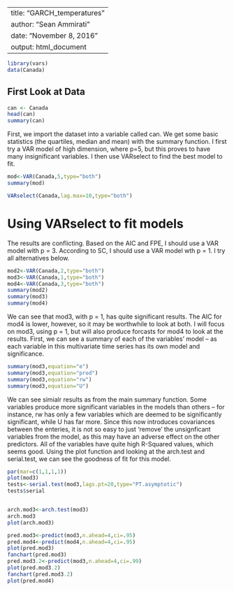 
---
title: "GARCH_temperatures"
author: "Sean Ammirati"
date: "November 8, 2016"
output: html_document
---
```r
library(vars)
data(Canada)
```


## First Look at Data
```r
can <- Canada
head(can)
summary(can)
```
First, we import the dataset into a variable called can. We get some basic statistics (the quartiles, median and mean) with the summary function. I first try a VAR model of high dimension, where p=5, but this proves to have many insignificant variables. I then use VARselect to find the best model to fit.
```r
mod<-VAR(Canada,5,type="both")
summary(mod)

VARselect(Canada,lag.max=10,type="both")
```
# Using VARselect to fit models

The results are conflicting. Based on the AIC and FPE, I should use a VAR model with p = 3. According to SC, I should use a VAR model wth p = 1. I try all alternatives below. 
```r
mod2<-VAR(Canada,2,type="both")
mod3<-VAR(Canada,1,type="both")
mod4<-VAR(Canada,3,type="both")
summary(mod2)
summary(mod3)
summary(mod4)
```
We can see that mod3, with p = 1, has quite significant results. The AIC for mod4 is lower, however, so it may be worthwhile to look at both. I will focus on mod3, using p = 1, but will also produce forcasts for mod4 to look at the results. First,  we can see a summary of each of the variables' model -- as each variable in this multivariate time series has its own model and significance. 
```r
summary(mod3,equation="e")
summary(mod3,equation="prod")
summary(mod3,equation="rw")
summary(mod3,equation="U")
```
We can see simialr results as from the main summary function. Some variables produce more significant variables in the models than others -- for instance, rw has only a few variables which are deemed to be significantly significant, while U has far more. Since this now introduces covariances between the enteries, it is not so easy to just 'remove' the unsignficant variables from the model, as this may have an adverse effect on the other predictors. All of the variables have quite high R-Squared values, which seems good. Using the plot function and looking at the arch.test and serial.test, we can see the goodness of fit for this model. 

```r
par(mar=c(1,1,1,1))
plot(mod3)
tests<-serial.test(mod3,lags.pt=20,type="PT.asymptotic")
tests$serial


arch.mod3<-arch.test(mod3)
arch.mod3
plot(arch.mod3)
```

```r
pred.mod3<-predict(mod3,n.ahead=4,ci=.95)
pred.mod4<-predict(mod4,n.ahead=4,ci=.95)
plot(pred.mod3)
fanchart(pred.mod3)
pred.mod3.2<-predict(mod3,n.ahead=4,ci=.99)
plot(pred.mod3.2)
fanchart(pred.mod3.2)
plot(pred.mod4)
```
